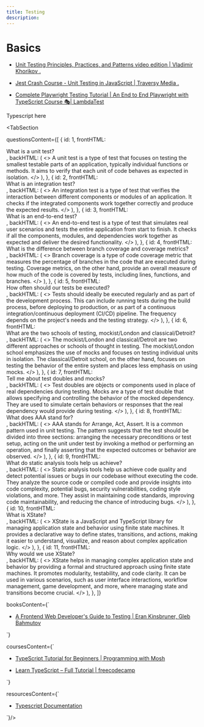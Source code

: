 ```yaml
---
title: Testing
description: 
---
```





# **Basics**

- [Unit Testing Principles, Practices, and Patterns video edition | Vladimir Khorikov .](https://learning.oreilly.com/videos/unit-testing-principles/9781617296277VE/)
- [Jest Crash Course - Unit Testing in JavaScript | Traversy Media .](https://www.youtube.com/watch?v=7r4xVDI2vho)

- [ Complete Playwright Testing Tutorial | An End to End Playwright with TypeScript Course 🎭| LambdaTest](https://www.youtube.com/watch?v=wawbt1cATsk)





Typescript here

<TabSection  

questionsContent={[
  {
    id: 1,
    frontHTML: <div>What is a unit test?</div>,
    backHTML: (
      <>
        A unit test is a type of test that focuses on testing the smallest testable parts of an application, typically individual functions or methods. It aims to verify that each unit of code behaves as expected in isolation.
      </>
    ),
  },
  {
    id: 2,
    frontHTML: <div>What is an integration test?</div>,
    backHTML: (
      <>
        An integration test is a type of test that verifies the interaction between different components or modules of an application. It checks if the integrated components work together correctly and produce the expected results.
      </>
    ),
  },
  {
    id: 3,
    frontHTML: <div>What is an end-to-end test?</div>,
    backHTML: (
      <>
        An end-to-end test is a type of test that simulates real user scenarios and tests the entire application from start to finish. It checks if all the components, modules, and dependencies work together as expected and deliver the desired functionality.
      </>
    ),
  },
  {
    id: 4,
    frontHTML: <div>What is the difference between branch coverage and coverage metrics?</div>,
    backHTML: (
      <>
        Branch coverage is a type of code coverage metric that measures the percentage of branches in the code that are executed during testing. Coverage metrics, on the other hand, provide an overall measure of how much of the code is covered by tests, including lines, functions, and branches.
      </>
    ),
  },
  {
    id: 5,
    frontHTML: <div>How often should our tests be executed?</div>,
    backHTML: (
      <>
        Tests should ideally be executed regularly and as part of the development process. This can include running tests during the build process, before deploying to production, or as part of a continuous integration/continuous deployment (CI/CD) pipeline. The frequency depends on the project's needs and the testing strategy.
      </>
    ),
  },
  {
    id: 6,
    frontHTML: <div>What are the two schools of testing, mockist/London and classical/Detroit?</div>,
    backHTML: (
      <>
        The mockist/London and classical/Detroit are two different approaches or schools of thought in testing. The mockist/London school emphasizes the use of mocks and focuses on testing individual units in isolation. The classical/Detroit school, on the other hand, focuses on testing the behavior of the entire system and places less emphasis on using mocks.
      </>
    ),
  },
  {
    id: 7,
    frontHTML: <div>Tell me about test doubles and mocks?</div>,
    backHTML: (
      <>
        Test doubles are objects or components used in place of real dependencies during testing. Mocks are a type of test double that allows specifying and controlling the behavior of the mocked dependency. They are used to simulate certain behaviors or responses that the real dependency would provide during testing.
      </>
    ),
  },
  {
    id: 8,
    frontHTML: <div>What does AAA stand for?</div>,
    backHTML: (
      <>
        AAA stands for Arrange, Act, Assert. It is a common pattern used in unit testing. The pattern suggests that the test should be divided into three sections: arranging the necessary preconditions or test setup, acting on the unit under test by invoking a method or performing an operation, and finally asserting that the expected outcomes or behavior are observed.
      </>
    ),
  },
  {
    id: 9,
    frontHTML: <div>What do static analysis tools help us achieve?</div>,
    backHTML: (
      <>
        Static analysis tools help us achieve code quality and detect potential issues or bugs in our codebase without executing the code. They analyze the source code or compiled code and provide insights into code complexity, potential bugs, security vulnerabilities, coding style violations, and more. They assist in maintaining code standards, improving code maintainability, and reducing the chance of introducing bugs.
      </>
    ),
  },
  {
    id: 10,
    frontHTML: <div>What is XState?</div>,
    backHTML: (
      <>
        XState is a JavaScript and TypeScript library for managing application state and behavior using finite state machines. It provides a declarative way to define states, transitions, and actions, making it easier to understand, visualize, and reason about complex application logic.
      </>
    ),
  },
  {
    id: 11,
    frontHTML: <div>Why would we use XState?</div>,
    backHTML: (
      <>
        XState helps in managing complex application state and behavior by providing a formal and structured approach using finite state machines. It promotes modularity, testability, and code clarity. It can be used in various scenarios, such as user interface interactions, workflow management, game development, and more, where managing state and transitions become crucial.
      </>
    ),
  },
]}



booksContent={` 

- [A Frontend Web Developer's Guide to Testing | Eran Kinsbruner, Gleb Bahmutov](https://learning.oreilly.com/library/view/a-frontend-web/9781803238319/)

`} 

coursesContent={`
-   [TypeScript Tutorial for Beginners | Programming with Mosh](https://www.youtube.com/watch?v=d56mG7DezGs&t=2s)

-   [Learn TypeScript – Full Tutorial | freecodecamp](https://www.youtube.com/watch?v=30LWjhZzg50)


`}

resourcesContent={` 

-   [Typescript Documentation](https://www.typescriptlang.org/docs/)


`}/>





  

